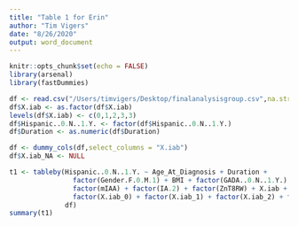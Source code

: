 ```yaml
---
title: "Table 1 for Erin"
author: "Tim Vigers"
date: "8/26/2020"
output: word_document
---
```


```r
knitr::opts_chunk$set(echo = FALSE)
library(arsenal)
library(fastDummies)
```

```r
df <- read.csv("/Users/timvigers/Desktop/finalanalysisgroup.csv",na.strings = ".")
df$X.iab <- as.factor(df$X.iab)
levels(df$X.iab) <- c(0,1,2,3,3)
df$Hispanic..0.N..1.Y. <- factor(df$Hispanic..0.N..1.Y.)
df$Duration <- as.numeric(df$Duration)

df <- dummy_cols(df,select_columns = "X.iab")
df$X.iab_NA <- NULL

t1 <- tableby(Hispanic..0.N..1.Y. ~ Age_At_Diagnosis + Duration + 
                factor(Gender.F.0.M.1) + BMI + factor(GADA..0.N..1.Y.) +
                factor(mIAA) + factor(IA.2) + factor(ZnT8RW) + X.iab + 
                factor(X.iab_0) + factor(X.iab_1) + factor(X.iab_2) + factor(X.iab_3),
              df)
summary(t1)
```